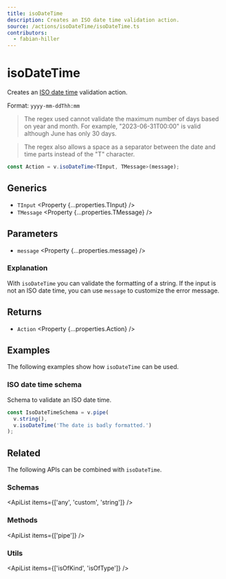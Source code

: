 ```yaml
---
title: isoDateTime
description: Creates an ISO date time validation action.
source: /actions/isoDateTime/isoDateTime.ts
contributors:
  - fabian-hiller
---
```



# isoDateTime

Creates an [ISO date time](https://en.wikipedia.org/wiki/ISO_8601) validation action.

Format: `yyyy-mm-ddThh:mm`

> The regex used cannot validate the maximum number of days based on year and month. For example, "2023-06-31T00:00" is valid although June has only 30 days.

> The regex also allows a space as a separator between the date and time parts instead of the "T" character.

```ts
const Action = v.isoDateTime<TInput, TMessage>(message);
```

## Generics

- `TInput` <Property {...properties.TInput} />
- `TMessage` <Property {...properties.TMessage} />

## Parameters

- `message` <Property {...properties.message} />

### Explanation

With `isoDateTime` you can validate the formatting of a string. If the input is not an ISO date time, you can use `message` to customize the error message.

## Returns

- `Action` <Property {...properties.Action} />

## Examples

The following examples show how `isoDateTime` can be used.

### ISO date time schema

Schema to validate an ISO date time.

```ts
const IsoDateTimeSchema = v.pipe(
  v.string(),
  v.isoDateTime('The date is badly formatted.')
);
```

## Related

The following APIs can be combined with `isoDateTime`.

### Schemas

<ApiList items={['any', 'custom', 'string']} />

### Methods

<ApiList items={['pipe']} />

### Utils

<ApiList items={['isOfKind', 'isOfType']} />
